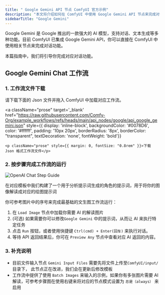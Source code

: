 ```yaml
---
title: " Google Gemini API 节点 ComfyUI 官方示例"
description: "本文将介绍如何在 ComfyUI 中使用 Google Gemini API 节点来完成对话功能"
sidebarTitle: "Google Gemini"
---
```



Google Gemini 是 Google 推出的一款强大的 AI 模型，支持对话、文本生成等多种功能。目前 ComfyUI 已集成 Google Gemini API，你可以直接在 ComfyUI 中使用相关节点来完成对话功能。

本篇指南中，我们将引导你完成对应对话功能。

<ReqHint/>
<UpdateReminder/>

## Google Gemini Chat 工作流

### 1. 工作流文件下载

请下载下面的 Json 文件并拖入 ComfyUI 中加载对应工作流。

<a className="prose"
target='_blank'
href="https://raw.githubusercontent.com/Comfy-Org/example_workflows/refs/heads/main/api_nodes/google/api_google_gemini.json"
style={{ display: 'inline-block', backgroundColor: '#0078D6', color: '#ffffff', padding: '10px 20px', borderRadius: '8px', borderColor: "transparent", textDecoration: 'none', fontWeight: 'bold'}}
>
    <p className="prose" style={{ margin: 0, fontSize: "0.8rem" }}>下载 Json 格式工作流文件</p>
</a>

### 2. 按步骤完成工作流的运行

![OpenAI Chat Step Guide](/images/tutorial/api_nodes/google/tripo_image_to_model_step_guide.jpg)

<Note>
在对应模板中我们构建了一个用于分析提示词生成的角色的提示词，用于将你的图像解读成对应的绘图提示词
</Note>

你可参考图片中的序号来完成最基础的文生图工作流运行：  
1. 在 `Load Image` 节点中加载你需要 AI 的解读图片
2. (可选) 如果需要你可以修改`Google Gemini` 中的提示词，从而让 AI 来执行特定任务
3. 点击 `Run` 按钮，或者使用快捷键 `Ctrl(cmd) + Enter(回车)` 来执行对话。
4. 等待 API 返回结果后，你可在 `Preview Any` 节点中查看对应 AI 返回的内容。

### 3. 补充说明

- 目前文件输入节点 `Gemini Input Files` 需要先将文件上传至`ComfyUI/input/` 目录下， 此节点正在改进，我们会在更新后修改模板
- 工作流中提供了使用 `Batch Images` 来输入的示例，如果你有多张图片需要 AI 解读，可参考步骤图在使用右键来将对应的节点模式设置为 `总是（always）` 来启用
